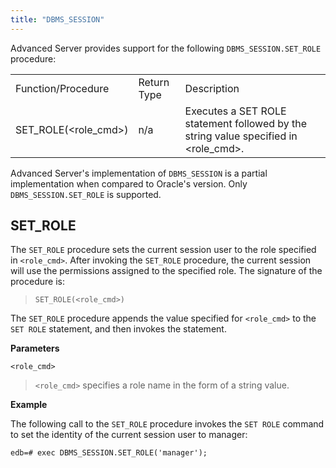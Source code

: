 ```yaml
---
title: "DBMS_SESSION"
---
```


Advanced Server provides support for the following `DBMS_SESSION.SET_ROLE` procedure:

|                          |             |                                                                                        |
| ------------------------ | ----------- | -------------------------------------------------------------------------------------- |
| Function/Procedure       | Return Type | Description                                                                            |
| SET_ROLE(\<role_cmd\>) | n/a         | Executes a SET ROLE statement followed by the string value specified in \<role_cmd\>. |

Advanced Server's implementation of `DBMS_SESSION` is a partial implementation when compared to Oracle's version. Only `DBMS_SESSION.SET_ROLE` is supported.

## SET_ROLE

The `SET_ROLE` procedure sets the current session user to the role specified in `<role_cmd>`. After invoking the `SET_ROLE` procedure, the current session will use the permissions assigned to the specified role. The signature of the procedure is:

> `SET_ROLE(<role_cmd>)`

The `SET_ROLE` procedure appends the value specified for `<role_cmd>` to the `SET ROLE` statement, and then invokes the statement.

**Parameters**

`<role_cmd>`

> `<role_cmd>` specifies a role name in the form of a string value.

**Example**

The following call to the `SET_ROLE` procedure invokes the `SET ROLE` command to set the identity of the current session user to manager:

``` text
edb=# exec DBMS_SESSION.SET_ROLE('manager');
```
